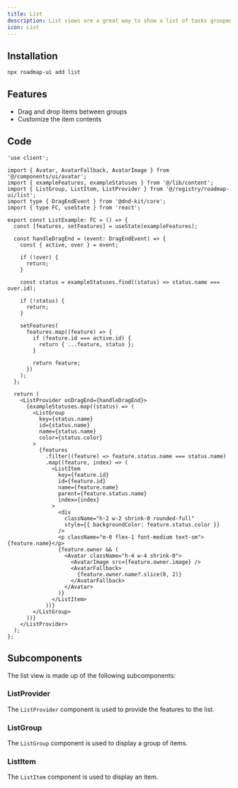 ```yaml
---
title: List
description: List views are a great way to show a list of tasks grouped by status and ranked by priority.
icon: List
---
```



<div className="not-prose w-full bg-white dark:bg-neutral-950 border rounded-xl overflow-auto" style={{ height: '32rem' }}>
  <List />
</div>

## Installation

```sh title="Terminal"
npx roadmap-ui add list
```

## Features

- Drag and drop items between groups
- Customize the item contents

## Code

```tsx title="list.tsx"
'use client';

import { Avatar, AvatarFallback, AvatarImage } from '@/components/ui/avatar';
import { exampleFeatures, exampleStatuses } from '@/lib/content';
import { ListGroup, ListItem, ListProvider } from '@/registry/roadmap-ui/list';
import type { DragEndEvent } from '@dnd-kit/core';
import { type FC, useState } from 'react';

export const ListExample: FC = () => {
  const [features, setFeatures] = useState(exampleFeatures);

  const handleDragEnd = (event: DragEndEvent) => {
    const { active, over } = event;

    if (!over) {
      return;
    }

    const status = exampleStatuses.find((status) => status.name === over.id);

    if (!status) {
      return;
    }

    setFeatures(
      features.map((feature) => {
        if (feature.id === active.id) {
          return { ...feature, status };
        }

        return feature;
      })
    );
  };

  return (
    <ListProvider onDragEnd={handleDragEnd}>
      {exampleStatuses.map((status) => (
        <ListGroup
          key={status.name}
          id={status.name}
          name={status.name}
          color={status.color}
        >
          {features
            .filter((feature) => feature.status.name === status.name)
            .map((feature, index) => (
              <ListItem
                key={feature.id}
                id={feature.id}
                name={feature.name}
                parent={feature.status.name}
                index={index}
              >
                <div
                  className="h-2 w-2 shrink-0 rounded-full"
                  style={{ backgroundColor: feature.status.color }}
                />
                <p className="m-0 flex-1 font-medium text-sm">{feature.name}</p>
                {feature.owner && (
                  <Avatar className="h-4 w-4 shrink-0">
                    <AvatarImage src={feature.owner.image} />
                    <AvatarFallback>
                      {feature.owner.name?.slice(0, 2)}
                    </AvatarFallback>
                  </Avatar>
                )}
              </ListItem>
            ))}
        </ListGroup>
      ))}
    </ListProvider>
  );
};
```

## Subcomponents

The list view is made up of the following subcomponents:

### ListProvider

The `ListProvider` component is used to provide the features to the list.

<AutoTypeTable path="registry/roadmap-ui/list.tsx" name="ListProviderProps" />

### ListGroup

The `ListGroup` component is used to display a group of items.

<AutoTypeTable path="registry/roadmap-ui/list.tsx" name="ListGroupProps" />

### ListItem

The `ListItem` component is used to display an item.

<AutoTypeTable path="registry/roadmap-ui/list.tsx" name="ListItemProps" />
